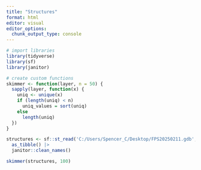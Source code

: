 ```yaml
---
title: "Structures"
format: html
editor: visual
editor_options: 
  chunk_output_type: console
---
```


```r
# import libraries
library(tidyverse)
library(sf)
library(janitor)

# create custom functions
skimmer <- function(layer, n = 50) {
  sapply(layer, function(x) {
    uniq <- unique(x)
    if (length(uniq) < n)
      uniq_values = sort(uniq)
    else
      length(uniq)
  })
}
```


```r
structures <- sf::st_read('C:/Users/Spencer_C/Desktop/FPS20250211.gdb', layer = 'Structures_Statewide') |>
  as_tibble() |>
  janitor::clean_names()
```

```r
skimmer(structures, 100)
```

